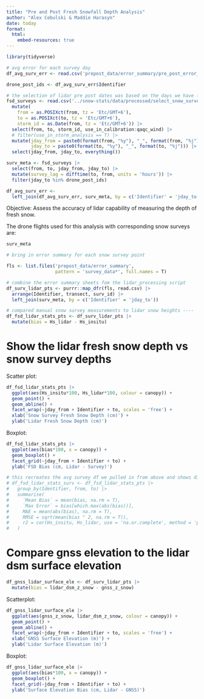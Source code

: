 ```yaml
---
title: "Pre and Post Fresh Snowfall Depth Analysis"
author: "Alex Cebulski & Maddie Harasyn"
date: today
format: 
  html:
    embed-resources: true
---
```


```r
library(tidyverse)

# avg error for each survey day 
df_avg_surv_err <- read.csv('prepost_data/error_summary/pre_post_error_summary.csv') 

drone_post_ids <- df_avg_surv_err$Identifier

# the selection of lidar pre post dates was based on the days we have fsd's
fsd_surveys <- read.csv('../snow-stats/data/processed/select_snow_surveys_w_stormids_datetime_wide.csv') |> 
  mutate(
    from = as.POSIXct(from, tz = 'Etc/GMT+6'),
    to = as.POSIXct(to, tz = 'Etc/GMT+6'),
    storm_id = as.Date(from, tz = 'Etc/GMT+6')) |> 
  select(from, to, storm_id, use_in_calibration:qaqc_wind) |> 
  # filter(use_in_storm_analysis == T) |> 
  mutate(jday_from = paste0(format(from, "%y"), "_", format(from, "%j")),
         jday_to = paste0(format(to, "%y"), "_", format(to, "%j"))) |> 
  select(jday_from, jday_to, everything())

surv_meta <- fsd_surveys |> 
  select(from, to, jday_from, jday_to) |> 
  mutate(survey_lag = difftime(to, from, units = 'hours')) |> 
  filter(jday_to %in% drone_post_ids)

df_avg_surv_err <-
  left_join(df_avg_surv_err, surv_meta, by = c('Identifier' = 'jday_to'))
```

Objective: Assess the accuracy of lidar capability of measuring the depth of fresh snow. 

The drone flights used for this analysis with corresponding snow surveys are:

```r
surv_meta
```
```r
# bring in error summary for each snow survey point 

fls <- list.files('prepost_data/error_summary', 
                  pattern = 'survey_data*', full.names = T)

# combine the error summary sheets fom the lidar_processing script
df_surv_lidar_pts <- purrr::map_dfr(fls, read.csv) |> 
  arrange(Identifier, transect, surv_id) |> 
  left_join(surv_meta, by = c('Identifier' = 'jday_to')) 

# compared manual snow survey measurements to lidar snow heights ----
df_fsd_lidar_stats_pts <- df_surv_lidar_pts |> 
  mutate(bias = Hs_lidar - Hs_insitu)
```

# Show the lidar fresh snow depth vs snow survey depths 

Scatter plot: 

```r
df_fsd_lidar_stats_pts |> 
  ggplot(aes(Hs_insitu*100, Hs_lidar*100, colour = canopy)) +
  geom_point() +
  geom_abline() +
  facet_wrap(~jday_from + Identifier + to, scales = 'free') +
  xlab('Snow Survey Fresh Snow Depth (cm)') +
  ylab('Lidar Fresh Snow Depth (cm)')
```


Boxplot: 

```r
df_fsd_lidar_stats_pts |> 
  ggplot(aes(bias*100, x = canopy)) +
  geom_boxplot() +
  facet_grid(~jday_from + Identifier + to) +
  ylab('FSD Bias (cm, Lidar - Survey)')
```


```r
# this recreates the avg survey df we pulled in from above and shows diff forumulas end up with the same values
# df_fsd_lidar_stats_surv <- df_fsd_lidar_stats_pts |> 
#   group_by(Identifier, from, to) |> 
#   summarise(
#     `Mean Bias` = mean(bias, na.rm = T),
#     `Max Error` = bias[which.max(abs(bias))],
#     MAE = mean(abs(bias), na.rm = T),
#     RMSE = sqrt(mean(bias ^ 2, na.rm = T)),
#     r2 = cor(Hs_insitu, Hs_lidar, use = 'na.or.complete', method = 'pearson')^2
#   )
```

# Compare gnss elevation to the lidar dsm surface elevation 

```r
df_gnss_lidar_surface_ele <- df_surv_lidar_pts |> 
  mutate(bias = lidar_dsm_z_snow - gnss_z_snow)
```

Scatterplot: 

```r
df_gnss_lidar_surface_ele |> 
  ggplot(aes(gnss_z_snow, lidar_dsm_z_snow, colour = canopy)) +
  geom_point() +
  geom_abline() +
  facet_wrap(~jday_from + Identifier + to, scales = 'free') +
  xlab('GNSS Surface Elevation (m)') +
  ylab('Lidar Surface Elevation (m)')
```

Boxplot: 

```r
df_gnss_lidar_surface_ele |> 
  ggplot(aes(bias*100, x = canopy)) +
  geom_boxplot() +
  facet_grid(~jday_from + Identifier + to) +
  ylab('Surface Elevation Bias (cm, Lidar - GNSS)')
```